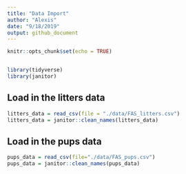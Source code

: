 ```yaml
---
title: "Data Import"
author: "Alexis"
date: "9/18/2019"
output: github_document
---
```


```r
knitr::opts_chunk$set(echo = TRUE)


library(tidyverse)
library(janitor)
```


## Load in the litters data
```r
litters_data = read_csv(file = "./data/FAS_litters.csv")
litters_data = janitor::clean_names(litters_data)
```

## Load in the pups data
```r
pups_data = read_csv(file="./data/FAS_pups.csv")
pups_data = janitor::clean_names(pups_data)
```

